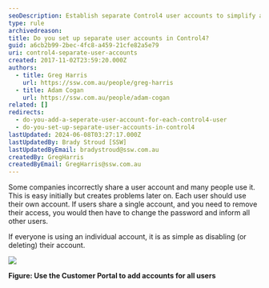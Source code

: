 ```yaml
---
seoDescription: Establish separate Control4 user accounts to simplify access management and ensure secure authentication for each individual.
type: rule
archivedreason:
title: Do you set up separate user accounts in Control4?
guid: a6cb2b99-2bec-4fc8-a459-21cfe82a5e79
uri: control4-separate-user-accounts
created: 2017-11-02T23:59:20.000Z
authors:
  - title: Greg Harris
    url: https://ssw.com.au/people/greg-harris
  - title: Adam Cogan
    url: https://ssw.com.au/people/adam-cogan
related: []
redirects:
  - do-you-add-a-seperate-user-account-for-each-control4-user
  - do-you-set-up-separate-user-accounts-in-control4
lastUpdated: 2024-06-08T03:27:17.000Z
lastUpdatedBy: Brady Stroud [SSW]
lastUpdatedByEmail: bradystroud@ssw.com.au
createdBy: GregHarris
createdByEmail: GregHarris@ssw.com.au
---
```


Some companies incorrectly share a user account and many people use it. This is easy initially but creates problems later on.
Each user should use their own account. If users share a single account, and you need to remove their access, you would then have to change the password and inform all other users.

If everyone is using an individual account, it is as simple as disabling (or deleting) their account.

![](/uploads/rules/control4-separate-user-accounts/ManageUser.png)

**Figure: Use the Customer Portal to add accounts for all users**
